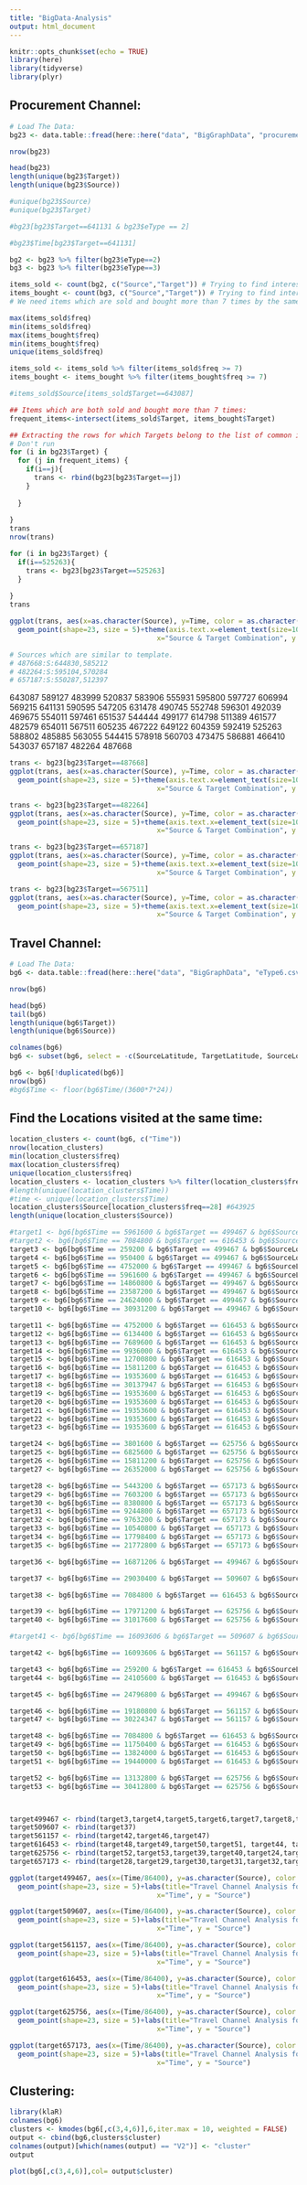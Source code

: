 ```yaml
---
title: "BigData-Analysis"
output: html_document
---
```


```r
knitr::opts_chunk$set(echo = TRUE)
library(here)
library(tidyverse)
library(plyr)
```

## Procurement Channel:

```r
# Load The Data:
bg23 <- data.table::fread(here::here("data", "BigGraphData", "procurement.csv"))

nrow(bg23)

head(bg23)
length(unique(bg23$Target))
length(unique(bg23$Source))

```



```r
#unique(bg23$Source) 
#unique(bg23$Target)

#bg23[bg23$Target==641131 & bg23$eType == 2]

#bg23$Time[bg23$Target==641131]

bg2 <- bg23 %>% filter(bg23$eType==2)
bg3 <- bg23 %>% filter(bg23$eType==3)

```

```r
items_sold <- count(bg2, c("Source","Target")) # Trying to find interesting items which were sold multiple times.
items_bought <- count(bg3, c("Source","Target")) # Trying to find interesting items which were bought multiple times.
# We need items which are sold and bought more than 7 times by the same people.

max(items_sold$freq)
min(items_sold$freq)
max(items_bought$freq)
min(items_bought$freq)
unique(items_sold$freq)

items_sold <- items_sold %>% filter(items_sold$freq >= 7)
items_bought <- items_bought %>% filter(items_bought$freq >= 7)

#items_sold$Source[items_sold$Target==643087]

```

```r
## Items which are both sold and bought more than 7 times:
frequent_items<-intersect(items_sold$Target, items_bought$Target)
```








```r
## Extracting the rows for which Targets belong to the list of common items which were both sold and bought:
# Don't run
for (i in bg23$Target) {
  for (j in frequent_items) {
    if(i==j){
      trans <- rbind(bg23[bg23$Target==j])
    } 
    
  }
  
}
trans
nrow(trans)


```


```r
for (i in bg23$Target) {
  if(i==525263){
    trans <- bg23[bg23$Target==525263]
  }
  
}
trans
```





```r
ggplot(trans, aes(x=as.character(Source), y=Time, color = as.character(eType), fill=as.character(eType))) + 
  geom_point(shape=23, size = 5)+theme(axis.text.x=element_text(size=10, angle=90))+labs(title="Source Target Combinations for Big Graph ",
                                    x="Source & Target Combination", y = "Time")
```

```r
# Sources which are similar to template.
# 487668:S:644830,585212
# 482264:S:595104,570284
# 657187:S:550287,512397
```

643087 589127 483999 520837 583906 555931 595800 597727 606994 569215 641131 590595 547205 631478 490745 552748 596301
492039 469675 554011 597461 651537 544444 499177 614798 511389 461577 482579 654011 567511 605235 467222 649122 604359
592419 525263 588802 485885 563055 544415 578918 560703 473475 586881 466410 543037 657187 482264 487668


```r
trans <- bg23[bg23$Target==487668]
ggplot(trans, aes(x=as.character(Source), y=Time, color = as.character(eType), fill=as.character(eType))) + 
  geom_point(shape=23, size = 5)+theme(axis.text.x=element_text(size=10, angle=90))+labs(title="Source Target Combinations for Big Graph ",
                                    x="Source & Target Combination", y = "Time")
```

```r
trans <- bg23[bg23$Target==482264]
ggplot(trans, aes(x=as.character(Source), y=Time, color = as.character(eType), fill=as.character(eType))) + 
  geom_point(shape=23, size = 5)+theme(axis.text.x=element_text(size=10, angle=90))+labs(title="Source Target Combinations for Big Graph ",
                                    x="Source & Target Combination", y = "Time")
```

```r
trans <- bg23[bg23$Target==657187]
ggplot(trans, aes(x=as.character(Source), y=Time, color = as.character(eType), fill=as.character(eType))) + 
  geom_point(shape=23, size = 5)+theme(axis.text.x=element_text(size=10, angle=90))+labs(title="Source Target Combinations for Big Graph ",
                                    x="Source & Target Combination", y = "Time")
```

```r
trans <- bg23[bg23$Target==567511]
ggplot(trans, aes(x=as.character(Source), y=Time, color = as.character(eType), fill=as.character(eType))) + 
  geom_point(shape=23, size = 5)+theme(axis.text.x=element_text(size=10, angle=90))+labs(title="Source Target Combinations for Big Graph ",
                                    x="Source & Target Combination", y = "Time")
```

## Travel Channel:

```r
# Load The Data:
bg6 <- data.table::fread(here::here("data", "BigGraphData", "eType6.csv"))

nrow(bg6)

head(bg6)
tail(bg6)
length(unique(bg6$Target))
length(unique(bg6$Source))
```


```r
colnames(bg6)
bg6 <- subset(bg6, select = -c(SourceLatitude, TargetLatitude, SourceLongitude, TargetLongitude))

bg6 <- bg6[!duplicated(bg6)]
nrow(bg6)
#bg6$Time <- floor(bg6$Time/(3600*7*24))
```

## Find the Locations visited at the same time:

```r
location_clusters <- count(bg6, c("Time"))
nrow(location_clusters)
min(location_clusters$freq)
max(location_clusters$freq)
unique(location_clusters$freq)
location_clusters <- location_clusters %>% filter(location_clusters$freq >2 )
#length(unique(location_clusters$Time))
#time <- unique(location_clusters$Time)
location_clusters$Source[location_clusters$freq==28] #643925
length(unique(location_clusters$Source))


```


```r
#target1 <- bg6[bg6$Time == 5961600 & bg6$Target == 499467 & bg6$SourceLocation ==0]
#target2 <- bg6[bg6$Time == 7084800 & bg6$Target == 616453 & bg6$SourceLocation ==1]
target3 <- bg6[bg6$Time == 259200 & bg6$Target == 499467 & bg6$SourceLocation ==0]
target4 <- bg6[bg6$Time == 950400 & bg6$Target == 499467 & bg6$SourceLocation ==0]
target5 <- bg6[bg6$Time == 4752000 & bg6$Target == 499467 & bg6$SourceLocation ==0]
target6 <- bg6[bg6$Time == 5961600 & bg6$Target == 499467 & bg6$SourceLocation ==0]
target7 <- bg6[bg6$Time == 14860800 & bg6$Target == 499467 & bg6$SourceLocation ==0]
target8 <- bg6[bg6$Time == 23587200 & bg6$Target == 499467 & bg6$SourceLocation ==0]
target9 <- bg6[bg6$Time == 24624000 & bg6$Target == 499467 & bg6$SourceLocation ==0]
target10 <- bg6[bg6$Time == 30931200 & bg6$Target == 499467 & bg6$SourceLocation ==0]

target11 <- bg6[bg6$Time == 4752000 & bg6$Target == 616453 & bg6$SourceLocation ==0]
target12 <- bg6[bg6$Time == 6134400 & bg6$Target == 616453 & bg6$SourceLocation ==0]
target13 <- bg6[bg6$Time == 7689600 & bg6$Target == 616453 & bg6$SourceLocation ==0]
target14 <- bg6[bg6$Time == 9936000 & bg6$Target == 616453 & bg6$SourceLocation ==0]
target15 <- bg6[bg6$Time == 12700800 & bg6$Target == 616453 & bg6$SourceLocation ==0]
target16 <- bg6[bg6$Time == 15811200 & bg6$Target == 616453 & bg6$SourceLocation ==0]
target17 <- bg6[bg6$Time == 19353600 & bg6$Target == 616453 & bg6$SourceLocation ==0]
target18 <- bg6[bg6$Time == 30137947 & bg6$Target == 616453 & bg6$SourceLocation ==0]
target19 <- bg6[bg6$Time == 19353600 & bg6$Target == 616453 & bg6$SourceLocation ==0]
target20 <- bg6[bg6$Time == 19353600 & bg6$Target == 616453 & bg6$SourceLocation ==0]
target21 <- bg6[bg6$Time == 19353600 & bg6$Target == 616453 & bg6$SourceLocation ==0]
target22 <- bg6[bg6$Time == 19353600 & bg6$Target == 616453 & bg6$SourceLocation ==0]
target23 <- bg6[bg6$Time == 19353600 & bg6$Target == 616453 & bg6$SourceLocation ==0]

target24 <- bg6[bg6$Time == 3801600 & bg6$Target == 625756 & bg6$SourceLocation ==0]
target25 <- bg6[bg6$Time == 6825600 & bg6$Target == 625756 & bg6$SourceLocation ==0]
target26 <- bg6[bg6$Time == 15811200 & bg6$Target == 625756 & bg6$SourceLocation ==0]
target27 <- bg6[bg6$Time == 26352000 & bg6$Target == 625756 & bg6$SourceLocation ==0]

target28 <- bg6[bg6$Time == 5443200 & bg6$Target == 657173 & bg6$SourceLocation ==0]
target29 <- bg6[bg6$Time == 7603200 & bg6$Target == 657173 & bg6$SourceLocation ==0]
target30 <- bg6[bg6$Time == 8380800 & bg6$Target == 657173 & bg6$SourceLocation ==0]
target31 <- bg6[bg6$Time == 9244800 & bg6$Target == 657173 & bg6$SourceLocation ==0]
target32 <- bg6[bg6$Time == 9763200 & bg6$Target == 657173 & bg6$SourceLocation ==0]
target33 <- bg6[bg6$Time == 10540800 & bg6$Target == 657173 & bg6$SourceLocation ==0]
target34 <- bg6[bg6$Time == 17798400 & bg6$Target == 657173 & bg6$SourceLocation ==0]
target35 <- bg6[bg6$Time == 21772800 & bg6$Target == 657173 & bg6$SourceLocation ==0]

target36 <- bg6[bg6$Time == 16871206 & bg6$Target == 499467 & bg6$SourceLocation ==1]

target37 <- bg6[bg6$Time == 29030400 & bg6$Target == 509607 & bg6$SourceLocation ==1]

target38 <- bg6[bg6$Time == 7084800 & bg6$Target == 616453 & bg6$SourceLocation ==1]

target39 <- bg6[bg6$Time == 17971200 & bg6$Target == 625756 & bg6$SourceLocation ==1]
target40 <- bg6[bg6$Time == 31017600 & bg6$Target == 625756 & bg6$SourceLocation ==1]

#target41 <- bg6[bg6$Time == 16093606 & bg6$Target == 509607 & bg6$SourceLocation ==2]

target42 <- bg6[bg6$Time == 16093606 & bg6$Target == 561157 & bg6$SourceLocation ==2]

target43 <- bg6[bg6$Time == 259200 & bg6$Target == 616453 & bg6$SourceLocation ==2]
target44 <- bg6[bg6$Time == 24105600 & bg6$Target == 616453 & bg6$SourceLocation ==2]

target45 <- bg6[bg6$Time == 24796800 & bg6$Target == 499467 & bg6$SourceLocation ==3]

target46 <- bg6[bg6$Time == 19180800 & bg6$Target == 561157 & bg6$SourceLocation ==3]
target47 <- bg6[bg6$Time == 30224347 & bg6$Target == 561157 & bg6$SourceLocation ==3]

target48 <- bg6[bg6$Time == 7084800 & bg6$Target == 616453 & bg6$SourceLocation ==3]
target49 <- bg6[bg6$Time == 11750400 & bg6$Target == 616453 & bg6$SourceLocation ==3]
target50 <- bg6[bg6$Time == 13824000 & bg6$Target == 616453 & bg6$SourceLocation ==3]
target51 <- bg6[bg6$Time == 19440000 & bg6$Target == 616453 & bg6$SourceLocation ==3]

target52 <- bg6[bg6$Time == 13132800 & bg6$Target == 625756 & bg6$SourceLocation ==5]
target53 <- bg6[bg6$Time == 30412800 & bg6$Target == 625756 & bg6$SourceLocation ==5]



target499467 <- rbind(target3,target4,target5,target6,target7,target8,target9,target10,target36,target45)
target509607 <- rbind(target37)
target561157 <- rbind(target42,target46,target47)
target616453 <- rbind(target48,target49,target50,target51, target44, target43, target38, target11,target12,target13,target14,target15,target16,target17,target18,target19,target20,target21,target22,target23)
target625756 <- rbind(target52,target53,target39,target40,target24,target25,target26,target27)
target657173 <- rbind(target28,target29,target30,target31,target32,target33,target34,target35)


```


```r
ggplot(target499467, aes(x=(Time/86400), y=as.character(Source), color = as.character(SourceLocation),fill=as.character(SourceLocation))) + 
  geom_point(shape=23, size = 5)+labs(title="Travel Channel Analysis for target499467",
                                    x="Time", y = "Source")
```

```r
ggplot(target509607, aes(x=(Time/86400), y=as.character(Source), color = as.character(SourceLocation),fill=as.character(SourceLocation))) + 
  geom_point(shape=23, size = 5)+labs(title="Travel Channel Analysis for target509607",
                                    x="Time", y = "Source")
```


```r
ggplot(target561157, aes(x=(Time/86400), y=as.character(Source), color = as.character(SourceLocation),fill=as.character(SourceLocation))) + 
  geom_point(shape=23, size = 5)+labs(title="Travel Channel Analysis for target561157",
                                    x="Time", y = "Source")
```


```r
ggplot(target616453, aes(x=(Time/86400), y=as.character(Source), color = as.character(SourceLocation),fill=as.character(SourceLocation))) + 
  geom_point(shape=23, size = 5)+labs(title="Travel Channel Analysis for target616453",
                                    x="Time", y = "Source")
```


```r
ggplot(target625756, aes(x=(Time/86400), y=as.character(Source), color = as.character(SourceLocation),fill=as.character(SourceLocation))) + 
  geom_point(shape=23, size = 5)+labs(title="Travel Channel Analysis for target625756",
                                    x="Time", y = "Source")
```

```r
ggplot(target657173, aes(x=(Time/86400), y=as.character(Source), color = as.character(SourceLocation),fill=as.character(SourceLocation))) + 
  geom_point(shape=23, size = 5)+labs(title="Travel Channel Analysis for target657173",
                                    x="Time", y = "Source")
```



## Clustering:

```r
library(klaR)
colnames(bg6)
clusters <- kmodes(bg6[,c(3,4,6)],6,iter.max = 10, weighted = FALSE)
output <- cbind(bg6,clusters$cluster)
colnames(output)[which(names(output) == "V2")] <- "cluster"
output
```

```r
plot(bg6[,c(3,4,6)],col= output$cluster)
```




